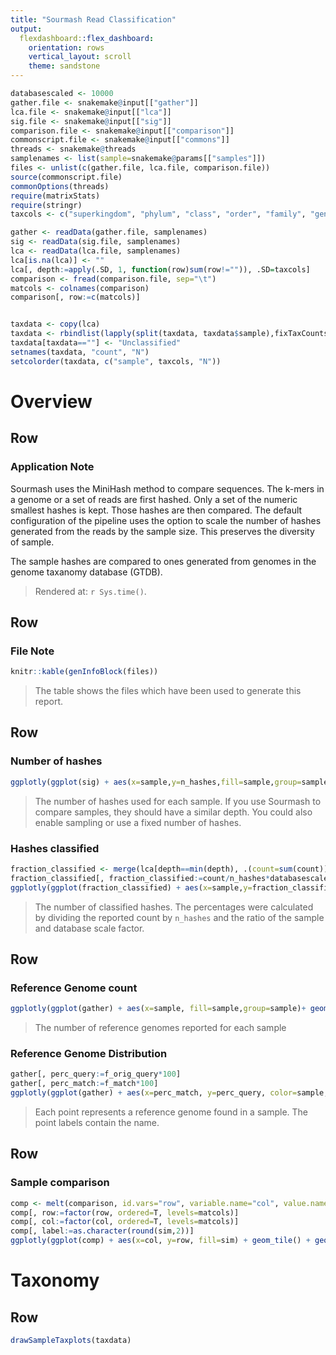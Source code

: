 ```yaml
---
title: "Sourmash Read Classification"
output: 
  flexdashboard::flex_dashboard:
    orientation: rows
    vertical_layout: scroll
    theme: sandstone
---
```



```r
databasescaled <- 10000
gather.file <- snakemake@input[["gather"]]
lca.file <- snakemake@input[["lca"]]
sig.file <- snakemake@input[["sig"]]
comparison.file <- snakemake@input[["comparison"]]
commonscript.file <- snakemake@input[["commons"]]
threads <- snakemake@threads
samplenames <- list(sample=snakemake@params[["samples"]])
files <- unlist(c(gather.file, lca.file, comparison.file))
source(commonscript.file)
commonOptions(threads)
require(matrixStats)
require(stringr)
taxcols <- c("superkingdom", "phylum", "class", "order", "family", "genus", "species", "strain")

gather <- readData(gather.file, samplenames)
sig <- readData(sig.file, samplenames)
lca <- readData(lca.file, samplenames)
lca[is.na(lca)] <- ""
lca[, depth:=apply(.SD, 1, function(row)sum(row!="")), .SD=taxcols]
comparison <- fread(comparison.file, sep="\t")
matcols <- colnames(comparison)
comparison[, row:=c(matcols)]


taxdata <- copy(lca)
taxdata <- rbindlist(lapply(split(taxdata, taxdata$sample),fixTaxCounts))
taxdata[taxdata==""] <- "Unclassified"
setnames(taxdata, "count", "N")
setcolorder(taxdata, c("sample", taxcols, "N"))
```

Overview
=================

Row
--------------------------------------

### Application Note

Sourmash uses the MiniHash method to compare sequences. The k-mers in a genome or a set of reads are first hashed. 
Only a set of the numeric smallest hashes is kept. Those hashes are then compared. The default configuration of the pipeline
uses the option to scale the number of hashes generated from the reads by the sample size. This preserves the diversity of sample.

The sample hashes are compared to ones generated from genomes in the genome taxanomy database (GTDB).

> Rendered at: `r Sys.time()`.

Row
--------------------------------------

### File Note

```r
knitr::kable(genInfoBlock(files))
```
> The table shows the files which have been used to generate this report.



Row
---------------------------------------

### Number of hashes

```r
ggplotly(ggplot(sig) + aes(x=sample,y=n_hashes,fill=sample,group=sample)+ geom_bar(stat = "identity",position = "stack") +   labs(x="Sample", y="Used hashes", fill="Sample")+theme(legend.position = "none"))
```

> The number of hashes used for each sample. If you use Sourmash to compare samples, they should have a similar depth. You could also enable sampling or use a fixed number of hashes.

### Hashes classified

```r
fraction_classified <- merge(lca[depth==min(depth), .(count=sum(count)), by=sample], sig[, .(sample,n_hashes,scaled)])
fraction_classified[, fraction_classified:=count/n_hashes*databasescaled/scaled*100]
ggplotly(ggplot(fraction_classified) + aes(x=sample,y=fraction_classified,fill=sample,group=sample)+ geom_bar(stat = "identity",position = "stack") +   scale_y_continuous(labels = function(x) paste0(x, "%")) + labs(x="Sample", y="Hashes classified", fill="Sample")+theme(legend.position = "none"))
```

> The number of classified hashes. The percentages were calculated by dividing the reported count by `n_hashes` and the ratio of the sample and database scale factor.

Row
---------------------------------------

### Reference Genome count

```r
ggplotly(ggplot(gather) + aes(x=sample, fill=sample,group=sample)+ geom_bar(stat = "count",position = "stack") +   labs(x="Sample", y="Genome Count", fill="Sample")+theme(legend.position = "none"))
```

> The number of reference genomes reported for each sample

### Reference Genome Distribution

```r
gather[, perc_query:=f_orig_query*100]
gather[, perc_match:=f_match*100]
ggplotly(ggplot(gather) + aes(x=perc_match, y=perc_query, color=sample, text=name) + geom_point()  + scale_y_continuous(labels = function(x) paste0(x, "%")) + scale_x_continuous(labels = function(x) paste0(x, "%")) + labs(x="Completion", y="of Sample", color="Sample"))
```

> Each point represents a reference genome found in a sample. The point labels contain the name.

Row
---------------------------------------

### Sample comparison

```r
comp <- melt(comparison, id.vars="row", variable.name="col", value.name="sim")
comp[, row:=factor(row, ordered=T, levels=matcols)]
comp[, col:=factor(col, ordered=T, levels=matcols)]
comp[, label:=as.character(round(sim,2))]
ggplotly(ggplot(comp) + aes(x=col, y=row, fill=sim) + geom_tile() + geom_text(aes(label=label), color="white") + labs(x="", y="", fill="Similarity") + theme(legend.position = "none"))
```

Taxonomy
=================

Row
---------------------------------------


```r
drawSampleTaxplots(taxdata)
```

